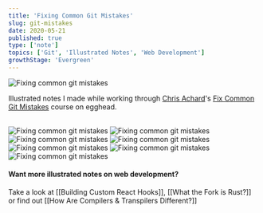 ```yaml
---
title: 'Fixing Common Git Mistakes'
slug: git-mistakes
date: 2020-05-21
published: true
type: ['note']
topics: ['Git', 'Illustrated Notes', 'Web Development']
growthStage: 'Evergreen'
---
```


<Image src="https://res.cloudinary.com/dg3gyk0gu/image/upload/c_scale,w_980/v1576769959/maggieappleton.com/git-mistakes/FixGitMistakes_4.png" alt="Fixing common git mistakes" />

Illustrated notes I made while working through [Chris Achard](https://chrisachard.com/)'s [Fix Common Git Mistakes](https://egghead.io/courses/fix-common-git-mistakes) course on egghead.

<a noTip href="https://egghead.io/courses/fix-common-git-mistakes"><ImageFrame width="90%" alt="Course illustration of a building with a bright yellow foundation floor for advanced javascript foundations" src="https://og-image-egghead-course.now.sh/fix-common-git-mistakes" /></a>

<br />

<Image src="https://res.cloudinary.com/dg3gyk0gu/image/upload/c_scale,w_980/v1590015687/maggieappleton.com/git-mistakes/FixGitMistakes_3.png" alt="Fixing common git mistakes" />

<Image src="https://res.cloudinary.com/dg3gyk0gu/image/upload/c_scale,w_980/v1590015790/maggieappleton.com/git-mistakes/FixGitMistakes_1.png" alt="Fixing common git mistakes" />

<Image src="https://res.cloudinary.com/dg3gyk0gu/image/upload/c_scale,w_980/v1590015637/maggieappleton.com/git-mistakes/Artboard_2.png" alt="Fixing common git mistakes" />

<Image src="https://res.cloudinary.com/dg3gyk0gu/image/upload/c_scale,w_980/v1590015638/maggieappleton.com/git-mistakes/Artboard_3.png" alt="Fixing common git mistakes" />

<Image src="https://res.cloudinary.com/dg3gyk0gu/image/upload/c_scale,w_960/v1590015643/maggieappleton.com/git-mistakes/Artboard_4.png" alt="Fixing common git mistakes" />

<Image src="https://res.cloudinary.com/dg3gyk0gu/image/upload/c_scale,w_980/v1590015844/maggieappleton.com/git-mistakes/FixGitMistakes_2.png" alt="Fixing common git mistakes" />

<Image src="https://res.cloudinary.com/dg3gyk0gu/image/upload/c_scale,w_980/v1590015640/maggieappleton.com/git-mistakes/Artboard_4_copy.png" alt="Fixing common git mistakes" />

#### Want more illustrated notes on web development?

Take a look at [[Building Custom React Hooks]], [[What the Fork is Rust?]] or find out [[How Are Compilers & Transpilers Different?]]
